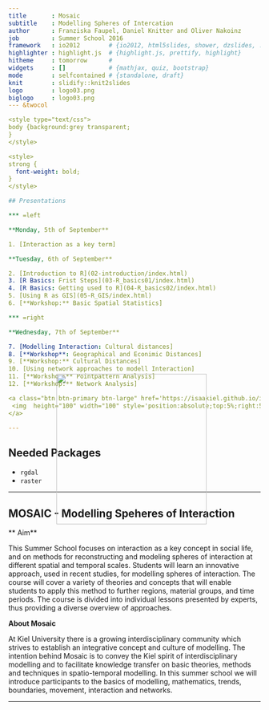 ```yaml
---
title       : Mosaic 
subtitle    : Modelling Spheres of Intercation
author      : Franziska Faupel, Daniel Knitter and Oliver Nakoinz
job         : Summer School 2016
framework   : io2012        # {io2012, html5slides, shower, dzslides, ...}
highlighter : highlight.js  # {highlight.js, prettify, highlight}
hitheme     : tomorrow      # 
widgets     : []            # {mathjax, quiz, bootstrap}
mode        : selfcontained # {standalone, draft}
knit        : slidify::knit2slides
logo        : logo03.png
biglogo     : logo03.png
--- &twocol

<style type="text/css">
body {background:grey transparent;
}
</style>

<style>
strong {
  font-weight: bold;
}
</style>

## Presentations

*** =left

**Monday, 5th of September**

1. [Interaction as a key term]

**Tuesday, 6th of September**

2. [Introduction to R](02-introduction/index.html)
3. [R Basics: Frist Steps](03-R_basics01/index.html)
4. [R Basics: Getting used to R](04-R_basics02/index.html)
5. [Using R as GIS](05-R_GIS/index.html)
6. [**Workshop:** Basic Spatial Statistics]

*** =right

**Wednesday, 7th of September**

7. [Modelling Interaction: Cultural distances]
8. [**Workshop**: Geographical and Econimic Distances]
9. [**Workshop:** Cultural Distances]
10. [Using network approaches to modell Interaction]
11. [**Workshop:** Pointpattern Analysis]
12. [**Workshop:** Network Analysis]

<a class="btn btn-primary btn-large" href='https://isaakiel.github.io/index.html'>
 <img  height="100" width="100" style='position:absolute;top:5%;right:5%' src='assets/img/ISAAK.png' />
</a>

---
```


## Needed Packages

- `rgdal`
- `raster`

---

## MOSAIC - Modelling Speheres of Interaction

** Aim**

This Summer School focuses on interaction as a key concept in social life, and 
on methods for reconstructing and modeling spheres of interaction at different 
spatial and temporal scales. Students will learn an innovative approach, used in
recent studies, for modelling spheres of interaction. The course will cover a 
variety of theories and concepts that will enable students to apply this method 
to further regions, material groups, and time periods. The course is divided 
into individual lessons presented by experts, thus providing a diverse overview 
of approaches.

**About Mosaic**

At Kiel University there is a growing interdisciplinary community which strives 
to establish an integrative concept and culture of modelling. The intention 
behind Mosaic is to convey the Kiel spirit of interdisciplinary modelling and to
facilitate knowledge transfer on basic theories, methods and techniques in 
spatio-temporal modelling. In this summer school we will introduce participants 
to the basics of modelling, mathematics, trends, boundaries, movement, 
interaction and networks.

---

<a class="btn btn-primary btn-large" href='https://isaakiel.github.io/index.html'>
 <img  height="300" width="300" style='position:absolute;top:20%;right:35%' src='assets/img/ISAAK.png' />
</a>
